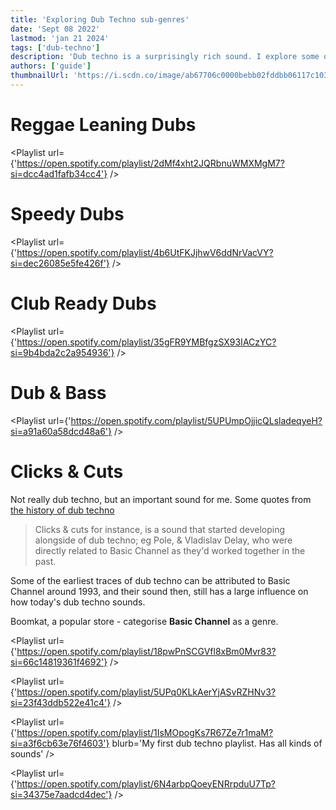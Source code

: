 ```yaml
---
title: 'Exploring Dub Techno sub-genres'
date: 'Sept 08 2022'
lastmod: 'jan 21 2024'
tags: ['dub-techno']
description: 'Dub techno is a surprisingly rich sound. I explore some of the schools of thought I enjoy'
authors: ['guide']
thumbnailUrl: 'https://i.scdn.co/image/ab67706c0000bebb02fddbb06117c103b234762d'
---
```


# Reggae Leaning Dubs
<Playlist
  url={'https://open.spotify.com/playlist/2dMf4xht2JQRbnuWMXMgM7?si=dcc4ad1fafb34cc4'}
/>

# Speedy Dubs
<Playlist
  url={'https://open.spotify.com/playlist/4b6UtFKJjhwV6ddNrVacVY?si=dec26085e5fe426f'}
/>

# Club Ready Dubs

<Playlist
  url={'https://open.spotify.com/playlist/35gFR9YMBfgzSX93IACzYC?si=9b4bda2c2a954936'}
/>

# Dub & Bass

<Playlist
  url={'https://open.spotify.com/playlist/5UPUmpOjjicQLsladeqyeH?si=a91a60a58dcd48a6'}
/>

# Clicks & Cuts
Not really dub techno, but an important sound for me. Some quotes from [the history of dub techno](/curated/dub-history)

> Clicks & cuts for instance, is a sound that started developing alongside of dub techno; eg Pole, & Vladislav Delay, who were directly related to Basic Channel as they'd worked together in the past.

Some of the earliest traces of dub techno can be attributed to Basic Channel around 1993, and their sound then, still has a large influence on how today's dub techno sounds.

Boomkat, a popular store - categorise **Basic Channel** as a genre.

<Playlist
  url={'https://open.spotify.com/playlist/18pwPnSCGVfl8xBm0Mvr83?si=66c14819361f4692'}
/>


<Playlist
  url={'https://open.spotify.com/playlist/5UPq0KLkAerYjASvRZHNv3?si=23f43ddb522e41c4'}
/>

<Playlist
  url={'https://open.spotify.com/playlist/1IsMOpogKs7R67Ze7r1maM?si=a3f6cb63e76f4603'}
  blurb='My first dub techno playlist. Has all kinds of sounds'
/>

<Playlist
  url={'https://open.spotify.com/playlist/6N4arbpQoeyENRrpduU7Tp?si=34375e7aadcd4dec'}
/>